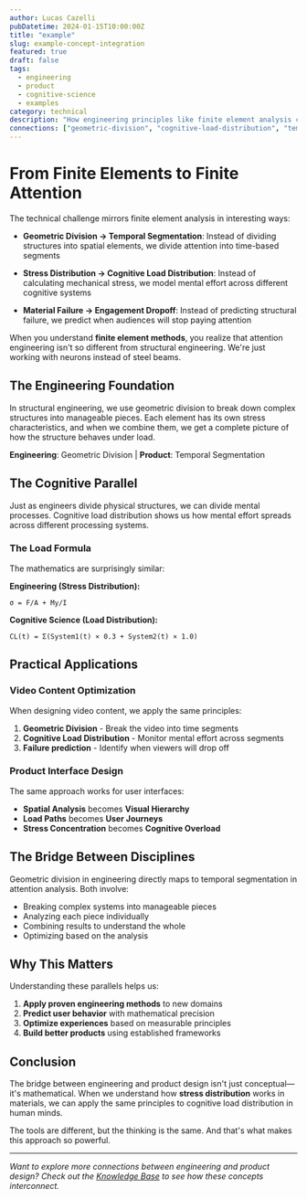 ```yaml
---
author: Lucas Cazelli
pubDatetime: 2024-01-15T10:00:00Z
title: "example"
slug: example-concept-integration
featured: true
draft: false
tags:
  - engineering
  - product
  - cognitive-science
  - examples
category: technical
description: "How engineering principles like finite element analysis can be applied to understanding user attention and engagement in product design."
connections: ["geometric-division", "cognitive-load-distribution", "temporal-segmentation"]
---
```



# From Finite Elements to Finite Attention

The technical challenge mirrors finite element analysis in interesting ways:

* **<ConceptLink concept="geometric-division">Geometric Division</ConceptLink> → Temporal Segmentation**: Instead of dividing structures into spatial elements, we divide attention into time-based segments

* **<ConceptLink concept="cognitive-load-distribution">Stress Distribution → Cognitive Load Distribution</ConceptLink>**: Instead of calculating mechanical stress, we model mental effort across different cognitive systems

* **Material Failure → Engagement Dropoff**: Instead of predicting structural failure, we predict when audiences will stop paying attention

When you understand **finite element methods**, you realize that attention engineering isn't so different from structural engineering. We're just working with neurons instead of steel beams.

## The Engineering Foundation

In structural engineering, we use <ConceptLink concept="geometric-division">geometric division</ConceptLink> to break down complex structures into manageable pieces. Each element has its own stress characteristics, and when we combine them, we get a complete picture of how the structure behaves under load.

**Engineering**: <ConceptLink concept="geometric-division">Geometric Division</ConceptLink> | **Product**: Temporal Segmentation

## The Cognitive Parallel

Just as engineers divide physical structures, we can divide mental processes. <ConceptLink concept="cognitive-load-distribution">Cognitive load distribution</ConceptLink> shows us how mental effort spreads across different processing systems.

### The Load Formula

The mathematics are surprisingly similar:

**Engineering (Stress Distribution):**
```
σ = F/A + My/I
```

**Cognitive Science (Load Distribution):**
```
CL(t) = Σ(System1(t) × 0.3 + System2(t) × 1.0)
```

## Practical Applications

### Video Content Optimization

When designing video content, we apply the same principles:

1. **<ConceptLink concept="geometric-division">Geometric Division</ConceptLink>** - Break the video into time segments
2. **<ConceptLink concept="cognitive-load-distribution">Cognitive Load Distribution</ConceptLink>** - Monitor mental effort across segments  
3. **Failure prediction** - Identify when viewers will drop off

### Product Interface Design

The same approach works for user interfaces:

- **Spatial Analysis** becomes **Visual Hierarchy**
- **Load Paths** becomes **User Journeys**
- **Stress Concentration** becomes **Cognitive Overload**

## The Bridge Between Disciplines

<ConceptLink concept="geometric-division" showPreview={true}>Geometric division</ConceptLink> in engineering directly maps to temporal segmentation in attention analysis. Both involve:

- Breaking complex systems into manageable pieces
- Analyzing each piece individually
- Combining results to understand the whole
- Optimizing based on the analysis

## Why This Matters

Understanding these parallels helps us:

1. **Apply proven engineering methods** to new domains
2. **Predict user behavior** with mathematical precision
3. **Optimize experiences** based on measurable principles
4. **Build better products** using established frameworks

## Conclusion

The bridge between engineering and product design isn't just conceptual—it's mathematical. When we understand how **stress distribution** works in materials, we can apply the same principles to <ConceptLink concept="cognitive-load-distribution">cognitive load distribution</ConceptLink> in human minds.

The tools are different, but the thinking is the same. And that's what makes this approach so powerful.

---

*Want to explore more connections between engineering and product design? Check out the [Knowledge Base](/concepts) to see how these concepts interconnect.*
